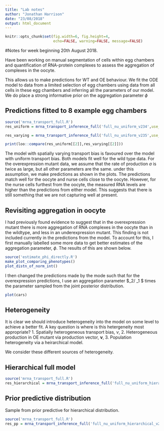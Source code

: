 ```yaml
---
title: "Lab notes"
author: "Jonathan Harrison"
date: "23/08/2018"
output: html_document
---
```


```r
knitr::opts_chunk$set(fig.width=6, fig.height=4,
                      echo=FALSE, warning=FALSE, message=FALSE)
```

#Notes for week beginning 20th August 2018. 

Have been working on manual segmentation of cells within egg chambers and quantification of RNA-protein complexes to assess the aggregation of complexes in the oocyte. 

This allows us to make predictions for WT and OE behaviour. 
We fit the ODE model to data from a limited selection of egg chambers using data from all cells in these egg chambers and inferring all the parameters of our model. We do place a strong informative prior on the aggregation parameter $\phi$ 


## Predictions fitted to 8 example egg chambers

```r
source('mrna_transport_full.R')
res_uniform = mrna_transport_inference_full('full_nu_uniform_v234',use_real_data = TRUE, run_mcmc = FALSE, nSamples = 8, nTest = 12, nTestOE = 7, verbose = FALSE, compare_via_loo = TRUE, show_diagnostic_plots = FALSE, use_hierarchical_model = FALSE, is_nu_uniform = TRUE)

res_varying = mrna_transport_inference_full('full_nu_uniform_v235',use_real_data = TRUE, run_mcmc = FALSE, nSamples = 8, nTest = 12, nTestOE = 7, verbose = FALSE, compare_via_loo = TRUE, show_diagnostic_plots = FALSE, use_hierarchical_model = FALSE  , is_nu_uniform = FALSE)

print(loo::compare(res_uniform[[2]],res_varying[[2]]))
```

The model with spatially varying transport bias is favoured over the model with uniform transport bias. Both models fit well for the wild type data. For the overexpression mutant data, we assume that the rate of production $a$ is twice as large, but all other parameters are the same. under this assumption, we make predictions as shown in the plots. The predictions match well for the oocyte and nurse cells close to the oocyte. However, for the nurse cells furthest from the oocyte, the measured RNA levels are higher than the predictions from either model. This suggests that there is still something that we are not capturing well at present. 

## Revisiting aggregation in oocyte

I had previously found evidence to suggest that in the overexpression mutant there is more aggregation of RNA complexes in the oocyte than in the wildtype, and less in an underexpression mutant. This finding is not included currently in the predictions from the model. To account for this, I first manually labelled some more data to get better estimates of the aggregation parameter, $\phi$. The results of this are shown below.
```r
source('estimate_phi_directly.R')
make_plot_comparing_phenotypes()
plot_distn_of_norm_int()
```


I then changed the predictions made by the mode such that for the overexpression predictions, I use an aggregation parameter $\phi_2/ \phi_1 $ times the parameter sampled from the joint posterior distribution.  

```r
plot(cars)
```

## Heterogeneity 
It is clear we should introduce heterogeneity into the model on some level to achieve a better fit. A key question is where is this hetergeneity most appropriate?
1. Spatially heterogeneous transport bias, $\nu$,
2. Heterogeneous production in OE mutant via production vector, $\mathbf{v}$,
3. Population heterogeneity via a heirarchical model.

We consider these different sources of heterogeneity.

## Hierarchical full model
```r
source('mrna_transport_full.R')
res_hierarchical = mrna_transport_inference_full('full_nu_uniform_hierarchical_v242',use_real_data = TRUE, run_mcmc = TRUE, nSamples = 8, nTest = 12, nTestOE = 7, verbose = TRUE, compare_via_loo = TRUE, show_diagnostic_plots = FALSE, use_hierarchical_model = TRUE, is_nu_uniform = TRUE)

```


## Prior predictive distribution
Sample from prior predictive for hierarchical distribution.

```r
source('mrna_transport_full.R')
res_pp = mrna_transport_inference_full('full_nu_uniform_hierarchical_v243',use_real_data = TRUE, run_mcmc = TRUE, nSamples = 8, nTest = 12, nTestOE = 7, verbose = FALSE, compare_via_loo = FALSE, show_diagnostic_plots = FALSE, use_hierarchical_model = TRUE, use_prior_predictive =TRUE, is_nu_uniform = TRUE)

```


